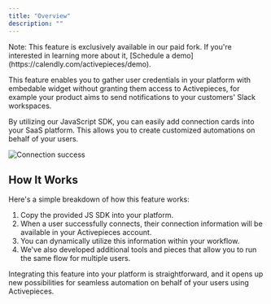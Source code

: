 ```yaml
---
title: "Overview"
description: ""
---
```


<Tip>
Note: This feature is exclusively available in our paid fork. If you're interested in learning more about it, [Schedule a demo](https://calendly.com/activepieces/demo).
</Tip>


This feature enables you to gather user credentials in your platform with embedable widget without granting them access to Activepieces, for example your product aims to send notifications to your customers' Slack workspaces.

By utilizing our JavaScript SDK, you can easily add connection cards into your SaaS platform. This allows you to create customized automations on behalf of your users.

![Connection success](../../resources/screenshots/multi-tenancy-connection-success.png)

## How It Works

Here's a simple breakdown of how this feature works:

1. Copy the provided JS SDK into your platform.
2. When a user successfully connects, their connection information will be available in your Activepieces account.
3. You can dynamically utilize this information within your workflow.
4. We've also developed additional tools and pieces that allow you to run the same flow for multiple users.

Integrating this feature into your platform is straightforward, and it opens up new possibilities for seamless automation on behalf of your users using Activepieces.